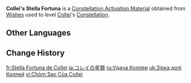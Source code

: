 {{Item Infobox
|id           = 1167
|image        = Item Stella Fortuna (4 Star).png
|type         = Constellation Activation Materials
|group        = Stella Fortuna
|quality      = 4
|description  = [[Collei]]'s Constellation Activation Material
|source1      = [[Wishes]]
}}
'''Collei's Stella Fortuna''' is a [[Constellation Activation Material]] obtained from [[Wishes]] used to level [[Collei]]'s [[Constellation]].

==Other Languages==
{{Other Languages|default_hidden=1
|en      = Collei's Stella Fortuna
|zhs     = 柯莱的命星
|zhs_rm  = Kēlái de Mìngxīng
|zht     = 柯萊的命星
|zht_rm  = Kēlái de Mìngxīng
|ja      = コレイの星屑
|ja_rm   = Korei no Hoshikuzu
|ko      = 콜레이<->의 운명<->의 별
|es      = Stella Fortuna de Collei
|fr      = Stella Fortuna de Collei
|ru      = Удача Коллеи
|th      = ดวงดาวแห่งชีวิตของ Collei
|th_rm   = Duangdao haeng Chiwit khong Collei
|vi      = Chòm Sao Của Collei
|de      = Stella Fortuna von Collei
|id      = Collei's Stella Fortuna
|pt      = Stella Fortuna de Collei
|tr      = Collei'in Yaşam Yıldızı
|it      = Stella Fortuna di Collei
}}

==Change History==
{{Change History|3.0}}

[[fr:Stella Fortuna de Collei]]
[[ja:コレイの星屑]]
[[ru:Удача Коллеи]]
[[uk:Зірка долі Коллей]]
[[vi:Chòm Sao Của Collei]]
